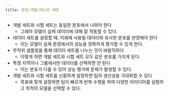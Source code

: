 ```yaml
---
title: 훈련/개발/테스트 배포
---
```

- 개발 세트와 시험 세트는 동일한 분포에서 나와야 한다
    - 그래야 모델이 실제 데이터에 대해 잘 작동할 수 있다.
- 데이터 세트를 설정할 때, 미래에 사용될 데이터와 유사한 분포를 반영해야 한다
    - 이는 모델이 실제 환경에서의 성능을 정확하게 평가할 수 있게 한다.
- 무작위 샘플링을 통해 데이터 세트를 나누는 것이 바람직하다
    - 이렇게 하면 개발 세트와 시험 세트 모두 같은 분포를 가지게 된다.
- 특정 지역이나 그룹에서만 데이터를 선택하면 안 된다
    - 이는 분포가 다를 수 있어 성능 평가에 문제가 발생할 수 있다.
- 개발 세트와 시험 세트를 신중하게 설정하면 팀의 생산성을 극대화할 수 있다
    - 목표에 맞게 설정하면 팀이 빠르게 반복 수행을 하여 다양한 아이디어를 실험하고 최적의 모델을 선택할 수 있다.